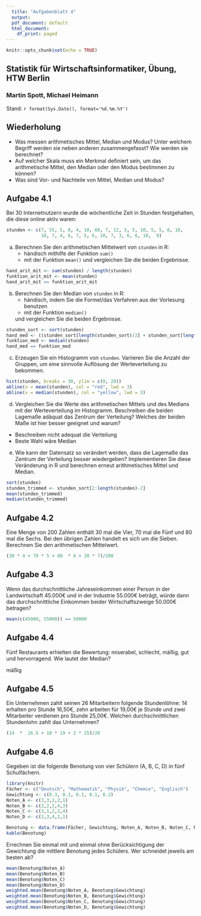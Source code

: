```yaml
---
  title: "Aufgabenblatt 4"
  output:
  pdf_document: default
  html_document:
    df_print: paged
---
```


```r
knitr::opts_chunk$set(echo = TRUE)
```

## Statistik für Wirtschaftsinformatiker, Übung, HTW Berlin
### Martin Spott, Michael Heimann
Stand: `r format(Sys.Date(), format='%d.%m.%Y')`

## Wiederholung

* Was messen arithmetisches Mittel, Median und Modus? Unter welchem Begriff werden sie neben anderen zusammengefasst? Wie werden sie berechnet? 
* Auf welcher Skala muss ein Merkmal definiert sein, um das arithmetische Mittel, den Median oder den Modus bestimmen zu können?
* Was sind Vor- und Nachteile von Mittel, Median und Modus?

## Aufgabe 4.1
Bei 30 Internetnutzern wurde die wöchentliche Zeit in Stunden festgehalten, die diese online aktiv waren: 

```r
stunden <- c(7, 55, 5, 8, 4, 10, 60, 7, 12, 5, 5, 10, 5, 5, 8, 10, 
             10, 7, 4, 6, 7, 5, 6, 10, 7, 3, 6, 6, 10,  9)
```

a) Berechnen Sie den arithmetischen Mittelwert von `stunden` in R: 
    * händisch mithilfe der Funktion `sum()`
    * mit der Funktion `mean()`
    und vergleichen Sie die beiden Ergebnisse.

```r
hand_arit_mit <- sum(stunden) / length(stunden)
funktion_arit_mit <- mean(stunden)
hand_arit_mit == funktion_arit_mit
```    

b) Berechnen Sie den Median von `stunden` in R:
    * händisch, indem Sie die Formel/das Verfahren aus der Vorlesung benutzen
    * mit der Funktion `median()`
    
    und vergleichen Sie die beiden Ergebnisse.

```r
stunden_sort <- sort(stunden)
hand_med <- ((stunden_sort[length(stunden_sort)/2] + stunden_sort[length(stunden_sort) / 2 + 1]) / 2)
funktion_med <- median(stunden)
hand_med == funktion_med
```

c) Erzeugen Sie ein Histogramm von `stunden`. Variieren Sie die Anzahl der Gruppen, um eine sinnvolle Auflösung der Werteverteilung zu bekommen. 

```r
hist(stunden, breaks = 30, ylim = c(0, 20))
abline(v = mean(stunden), col = "red", lwd = 3)
abline(v = median(stunden), col = "yellow", lwd = 3)
```

d) Vergleichen Sie die Werte des arithmetischen Mittels und des Medians mit der Werteverteilung im Histogramm. Beschreiben die beiden Lagemaße adäquat das Zentrum der Verteilung? Welches der beiden Maße ist hier besser geeignet und warum?

- Beschreiben nicht adequat die Verteilung
- Beste Wahl wäre Median

e) Wie kann der Datensatz so verändert werden, dass die Lagemaße das Zentrum der Verteilung besser wiedergeben? Implementieren Sie diese Veränderung in R und berechnen erneut arithmetisches Mittel und Median. 

```r
sort(stunden)
stunden_trimmed <- stunden_sort[2:length(stunden)-2]
mean(stunden_trimmed)
median(stunden_trimmed)
```

## Aufgabe 4.2
Eine Menge von 200 Zahlen enthält 30 mal die Vier, 70 mal die Fünf und 80 mal die Sechs. Bei den übrigen Zahlen handelt es sich um die Sieben. Berechnen Sie den arithmetischen Mittelwert.

```r
(30 * 4 + 70 * 5 + 80  * 6 + 20 * 7)/200
```

## Aufgabe 4.3
Wenn das durchschnittliche Jahreseinkommen einer Person in der Landwirtschaft 45.000€ und in der Industrie 55.000€ beträgt, würde dann das durchschnittliche Einkommen beider Wirtschaftszweige 50.000€ betragen?

```r
mean(c(45000, 55000)) == 50000
```

## Aufgabe 4.4
Fünf Restaurants erhielten die Bewertung: miserabel, schlecht, mäßig, gut und hervorragend. Wie lautet der Median?

mäßig

## Aufgabe 4.5 
Ein Unternehmen zahlt seinen 26 Mitarbeitern folgende Stundenlöhne: 14 erhalten pro Stunde 16,50€, zehn arbeiten für 19,00€ je Stunde und zwei Mitarbeiter verdienen pro Stunde 25,00€. Welchen durchschnittlichen Stundenlohn zahlt das Unternehmen?

```r
(14  *  16.5 + 10 * 19 + 2 * 25)/26
```

## Aufgabe 4.6
Gegeben ist die folgende Benotung von vier Schülern (A, B, C, D) in fünf Schulfächern.
```r
library(knitr)
Fächer <- c("Deutsch", "Mathematik", "Physik", "Chemie", "Englisch")
Gewichtung <- c(0.3, 0.3, 0.1, 0.1, 0.2)
Noten_A <- c(3,3,2,2,1)
Noten_B <- c(2,2,2,4,3)
Noten_C <- c(3,1,2,2,4)
Noten_D <- c(2,3,4,2,1)

Benotung <- data.frame(Fächer, Gewichtung, Noten_A, Noten_B, Noten_C, Noten_D)
kable(Benotung)
```

Errechnen Sie einmal mit und einmal ohne Berücksichtigung der Gewichtung die mittlere Benotung jedes Schülers. Wer schneidet jeweils am besten ab?

```r
mean(Benotung$Noten_A)
mean(Benotung$Noten_B)
mean(Benotung$Noten_C)
mean(Benotung$Noten_D)
weighted.mean(Benotung$Noten_A, Benotung$Gewichtung)
weighted.mean(Benotung$Noten_B, Benotung$Gewichtung)
weighted.mean(Benotung$Noten_C, Benotung$Gewichtung)
weighted.mean(Benotung$Noten_D, Benotung$Gewichtung)
```

